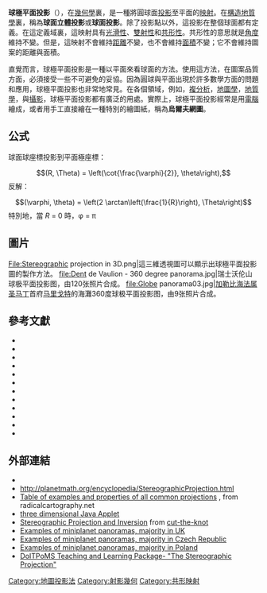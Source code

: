 {{expand|time=2014-11-22T07:34:31+00:00}}
{{no footnotes|time=2014-11-22T07:34:31+00:00}}
'''球極平面投影'''（{{lang|en|stereographic projection}}），在[[幾何學|幾何學]]裏，是一種將圓球面[[投影|投影]]至平面的[[映射|映射]]。在[[構造地質學|構造地質學]]裏，稱為'''球面立體投影'''或'''球面投影'''。除了投影點以外，這投影在整個球面都有定義。在這定義域裏，這映射具有[[光滑函數|光滑性]]、[[雙射|雙射性]]和[[共形映射|共形性]]。共形性的意思就是[[角度|角度]]維持不變。但是，這映射不會維持[[距離|距離]]不變，也不會維持[[面積|面積]]不變；它不會維持圖案的距離與面積。

直覺而言，球極平面投影是一種以平面來看球面的方法。使用這方法，在圖案品質方面，必須接受一些不可避免的妥協。因為圓球與平面出現於許多數學方面的問題和應用，球極平面投影也非常地常見。在各個領域，例如，[[複分析|複分析]]，[[地圖學|地圖學]]，[[地質學|地質學]]，與[[攝影|攝影]]，球極平面投影都有廣泛的用處。實際上，球極平面投影經常是用[[電腦|電腦]]繪成，或者用手工直接繪在一種特別的繪圖紙，稱為'''烏爾夫網圖'''。

==公式==
球面球座標投影到平面極座標：
:<math>(R, \Theta) = \left(\cot{\frac{\varphi}{2}}, \theta\right),</math>
反解：
:<math>(\varphi, \theta) = \left(2 \arctan\left(\frac{1}{R}\right), \Theta\right)</math>
特別地，當 ''R'' = 0 時，φ = π

==圖片==
<gallery perrow=5>
File:Stereographic projection in 3D.png|這三維透視圖可以顯示出球極平面投影圖的製作方法。
file:Dent de Vaulion - 360 degree panorama.jpg|瑞士沃伦山球极平面投影图，由120张照片合成。
file:Globe panorama03.jpg|[[加勒比海|加勒比海]][[法属圣马丁|法属圣马丁]]首府[[马里戈特|马里戈特]]的海灘360度球极平面投影图，由9张照片合成。
</gallery>

==參考文獻==
{{refbegin|2}}
*{{cite book|author=[[湯姆·麥克·阿波斯托|湯姆·麥克·阿波斯托]]|title=Mathematical Analysis|edition=2|publisher=Addison-Wesley|year=1974}}
*{{cite book|author=Brown, James and Churchill, Ruel |title=Complex variables and applications | location=New York | publisher=McGraw-Hill | year=1989 |isbn=0070109052}}
*{{cite conference | first1 = Daniel  | last1 = German  | author2 = Burchill, L.  | author3 = Duret-Lutz, A.  | author4 = Pérez-Duarte, S.  | author5 = Pérez-Duarte, E.  | author6 =  Sommers, J.
  | title = Flattening the Viewable Sphere
  | booktitle = "Proceedings of Computational Aesthetics 2007"
  | pages = 23–28
  | publisher = Eurographics
  | date = June 2007
  | location = Banff}}
*{{cite book|author=Do Carmo, Manfredo P. |title=Differential geometry of curves and surfaces | location=Englewood Cliffs, New Jersey | publisher=Prentice Hall | year=1976 |isbn=0-13-212589-7}}
*{{cite journal | author=Elkins, James | title=Did Leonardo Develop a Theory of Curvilinear Perspective?: Together with Some Remarks on the 'Angle' and 'Distance' Axioms | year=1988 | pages=190–196 | journal=Journal of the Warburg and Courtauld Institutes | volume=51 | doi=10.2307/751275 | url=http://jstor.org/stable/751275 | publisher=The Warburg Institute | access-date=2010-10-16 | archive-date=2021-05-20 | archive-url=https://web.archive.org/web/20210520013146/https://www.jstor.org/stable/751275 | dead-url=no }}
*{{cite book|author=Oprea, John |title=Differential geometry and applications | location=Englewood Cliffs, New Jersey | publisher=Prentice Hall | year=2003 |isbn=0130652466}}
*{{cite book|author=Pedoe, Dan | title=Geometry|publisher=Dover|year=1988|isbn=0-486-65812-0}}
*{{cite book|author=Shafarevich, Igor |title=Basic Algebraic Geometry I|publisher=Springer|year = 1995|isbn=0387548122}}
*{{cite book
  | last = Snyder
  | first = John P.
  | title = Map Projections − A Working Manual, Professional Paper 1395
  | publisher = US Geological Survey
  | year = 1987}}
*{{cite book
  | last = Snyder
  | first = John P.
  | title = An Album of Map Projections, Professional Paper 1453
  | publisher = US Geological Survey
  | year = 1989}}
*{{cite book  | last =Snyder| first = John P.| title = Flattening the Earth | publisher = University of Chicago | year = 1993 | isbn = 0-226-76746-9}}
*{{cite book|author=Spivak, Michael |title=A comprehensive introduction to differential geometry, Volume IV | location=Houston, Texas | publisher=Publish or Perish | year=1999 |id=ISBN 091409873X}}
{{refend}}

==外部連結==
{{refbegin}}
{{Commons category|Stereographic projection}}
*{{mathworld | urlname = StereographicProjection | title = Stereographic projection}}
*http://planetmath.org/encyclopedia/StereographicProjection.html {{Wayback|url=http://planetmath.org/encyclopedia/StereographicProjection.html |date=20130310054530 }}
*[http://www.radicalcartography.net/?projectionref Table of examples and properties of all common projections] {{Wayback|url=http://www.radicalcartography.net/?projectionref |date=20090425214731 }}, from radicalcartography.net
*[http://torus.math.uiuc.edu/jms/java/stereop/ three dimensional Java Applet] {{Wayback|url=http://torus.math.uiuc.edu/jms/java/stereop/ |date=20210126034317 }}
*[http://www.cut-the-knot.org/pythagoras/StereoProAndInversion.shtml Stereographic Projection and Inversion] {{Wayback|url=http://www.cut-the-knot.org/pythagoras/StereoProAndInversion.shtml |date=20210418145924 }} from [[cut-the-knot|cut-the-knot]]
*[https://web.archive.org/web/20100708213142/http://www.miniplanets.co.uk/ Examples of miniplanet panoramas, majority in UK]
*[http://www.miniplanet.net Examples of miniplanet panoramas, majority in Czech Republic] {{Wayback|url=http://www.miniplanet.net/ |date=20141217135009 }}
*[http://panoramy.zbooy.pl/360/?lang=e Examples of miniplanet panoramas, majority in Poland] {{Wayback|url=http://panoramy.zbooy.pl/360/?lang=e |date=20210418180139 }}
*[http://www.doitpoms.ac.uk/tlplib/stereographic/index.php DoITPoMS Teaching and Learning Package- "The Stereographic Projection"] {{Wayback|url=http://www.doitpoms.ac.uk/tlplib/stereographic/index.php |date=20210416003821 }}
{{refend}}

{{Authority control}}

[[Category:地圖投影法|Category:地圖投影法]]
[[Category:射影幾何|Category:射影幾何]]
[[Category:共形映射|Category:共形映射]]